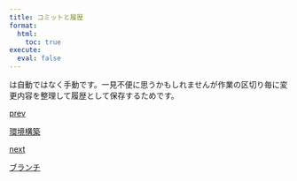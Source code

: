 ```yaml
---
title: コミットと履歴
format:
  html:
    toc: true
execute: 
  eval: false
---
```


は自動ではなく手動です。一見不便に思うかもしれませんが作業の区切り毎に変更内容を整理して履歴として保存するためです。


```{=html}
<div class="prev-next-link">
  <a class="prev-link" href="setup.html">
    <p class="prev-next-label">prev</p>
    <p>環境構築</p>
  </a>
  <a class="next-link" href="branch.html">
    <p class="prev-next-label">next</p>
    <p>ブランチ</p>
  </a>
</div>
```
